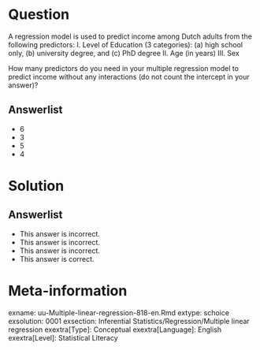 Question
========
  
A regression model is used to predict income among Dutch adults from the following predictors:
  I. Level of Education (3 categories): 
(a) high school only, (b) university degree, and (c) PhD degree
  II. Age (in years)
  III. Sex 

How many predictors do you need in your multiple regression model to predict income without any interactions (do not count the intercept in your answer)?

  
Answerlist
----------
* 6
* 3
* 5
* 4

Solution
========


Answerlist
----------
* This answer is incorrect.
* This answer is incorrect.
* This answer is incorrect.
* This answer is correct.

Meta-information
================
exname: uu-Multiple-linear-regression-818-en.Rmd
extype: schoice
exsolution: 0001
exsection: Inferential Statistics/Regression/Multiple linear regression
exextra[Type]: Conceptual
exextra[Language]: English
exextra[Level]: Statistical Literacy
